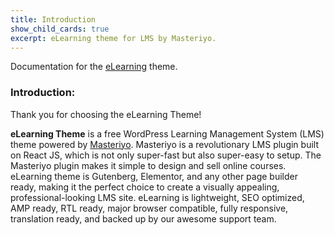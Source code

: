 ```yaml
---
title: Introduction
show_child_cards: true
excerpt: eLearning theme for LMS by Masteriyo.
---
```


Documentation for the [eLearning](https://wordpress.org/themes/elearning/) theme.

### Introduction: 

Thank you for choosing the eLearning Theme! 

**eLearning Theme** is a free WordPress Learning Management System (LMS) theme powered by [Masteriyo](https://masteriyo.com/wordpress-lms/). Masteriyo is a revolutionary LMS plugin built on React JS, which is not only super-fast but also super-easy to setup. The Masteriyo plugin makes it simple to design and sell online courses. eLearning theme is Gutenberg, Elementor, and any other page builder ready, making it the perfect choice to create a visually appealing, professional-looking LMS site. eLearning is lightweight, SEO optimized, AMP ready, RTL ready, major browser compatible, fully responsive, translation ready, and backed up by our awesome support team.
